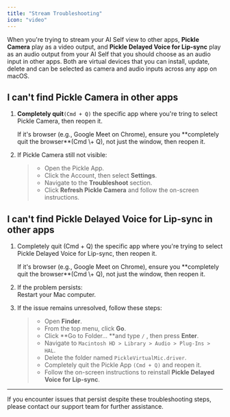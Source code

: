 ```yaml
---
title: "Stream Troubleshooting"
icon: "video"
---
```


When you're trying to stream your AI Self view to other apps, **Pickle Camera** play as a video output, and **Pickle Delayed Voice for Lip-sync** play as an audio output from your AI Self that you should choose as an audio input in other apps. Both are virtual devices that you can install, update, delete and can be selected as camera and audio inputs across any app on macOS.

## I can't find Pickle Camera in other apps

1. **Completely quit**`(Cmd + Q)` the specific app where you're tring to select Pickle Camera, then reopen it.

   <Note>
     If it's browser (e.g., Google Meet on Chrome), ensure you **completely quit the browser**(Cmd \+ Q), not just the window, then reopen it.
   </Note>
2. If Pickle Camera still not visible:

   > - Open the Pickle App.
   > - Click the <Icon icon="circle-user" iconType="solid" /> Account, then select **Settings**.
   > - Navigate to the **Troubleshoot** section.
   > - Click **Refresh Pickle Camera** and follow the on-screen instructions.

## I can't find Pickle Delayed Voice for Lip-sync in other apps

1. Completely quit (Cmd \+ Q) the specific app where you're trying to select Pickle Delayed Voice for Lip-sync, then reopen it.

   <Note>
     If it's browser (e.g., Google Meet on Chrome), ensure you **completely quit the browser**(Cmd \+ Q), not just the window, then reopen it.
   </Note>
2. If the problem persists:\
   Restart your Mac computer.
3. If the issue remains unresolved, follow these steps:

   > - Open **Finder**.
   > - From the top menu, click **Go**.
   > - Click **Go to Folder... **and type `/` , then press **Enter**.
   > - Navigate to `Macintosh HD > Library > Audio > Plug-Ins > HAL`.
   > - Delete the folder named `PickleVirtualMic.driver`.
   > - Completely quit the Pickle App `(Cmd + Q)` and reopen it.
   > - Follow the on-screen instructions to reinstall **Pickle Delayed Voice for Lip-sync**.

---

If you encounter issues that persist despite these troubleshooting steps, please contact our support team for further assistance.